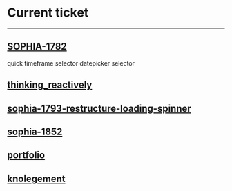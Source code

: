 = Current ticket =

----

== [[SOPHIA-1782]] ==
quick timeframe selector
datepicker selector

== [[thinking_reactively]] ==

== [[sophia-1793-restructure-loading-spinner]] ==

== [[sophia-1852]] ==

== [[portfolio]] ==

== [[knolegement]] ==
